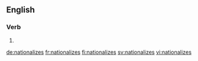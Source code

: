 ==English==

===Verb===
{{head|en|verb form}}

# {{en-third-person singular of|nationalize}}

[[de:nationalizes]]
[[fr:nationalizes]]
[[fi:nationalizes]]
[[sv:nationalizes]]
[[vi:nationalizes]]